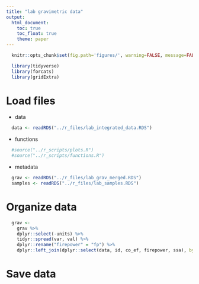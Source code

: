 ```yaml
---
title: "lab gravimetric data"
output:
  html_document:
    toc: true
    toc_float: true
    theme: paper
---
```


```r
  knitr::opts_chunk$set(fig.path='figures/', warning=FALSE, message=FALSE, cache=FALSE)
```

```r
  library(tidyverse)
  library(forcats)
  library(gridExtra)
```

# Load files

* data

```r
  data <- readRDS("../r_files/lab_integrated_data.RDS")
```

* functions

```r
  #source("../r_scripts/plots.R")
  #source("../r_scripts/functions.R")
```

* metadata

```r
  grav <- readRDS("../r_files/lab_grav_merged.RDS")
  samples <- readRDS("../r_files/lab_samples.RDS")
```

# Organize data

```r
  grav <-
    grav %>%
    dplyr::select(-units) %>%
    tidyr::spread(var, val) %>%
    dplyr::rename("firepower" = "fp") %>%
    dplyr::left_join(dplyr::select(data, id, co_ef, firepower, ssa), by = c("firepower", "id"))
```

# Save data

```r

```

